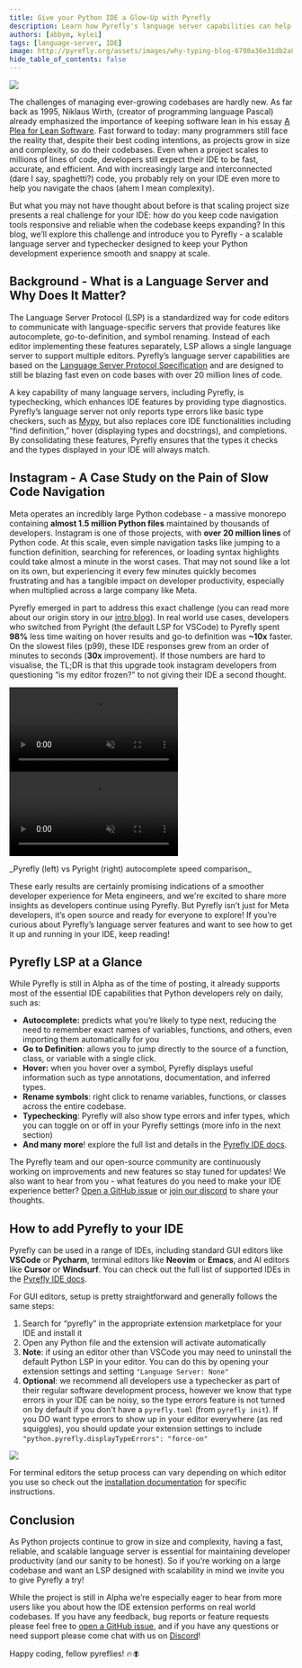 ```yaml
---
title: Give your Python IDE a Glow-Up with Pyrefly
description: Learn how Pyrefly's language server capabilities can help you navigate large Python codebases with ease.
authors: [abbym, kylei]
tags: [language-server, IDE]
image: http://pyrefly.org/assets/images/why-typing-blog-6798a36e31db2a87069bd3636c0c97c2.png
hide_table_of_contents: false
---
```


![](./blog_imgs/ide-blog-hero.svg)

The challenges of managing ever-growing codebases are hardly new. As far back as 1995, Niklaus Wirth, (creator of programming language Pascal) already emphasized the importance of keeping software lean in his essay [A Plea for Lean Software](https://l.facebook.com/l.php?u=https%3A%2F%2Fpeople.inf.ethz.ch%2Fwirth%2FArticles%2FLeanSoftware.pdf&h=AT2RMg0sKqoJzLiFe4OIBZRxVLklBs9SeIlBrZnHnaEVP2VVCAG8Z9vuiFo4kP_MoegKDrRBKhxV_0cuWBijok2KhvKG9nLhUm5USFJC2Nzlq8yhSOvWirfU_BnPIve4Ofo7c-emKgWgbBEI3w). Fast forward to today: many programmers still face the reality that, despite their best coding intentions, as projects grow in size and complexity, so do their codebases. Even when a project scales to millions of lines of code, developers still expect their IDE to be fast, accurate, and efficient. And with increasingly large and interconnected (dare I say, spaghetti?) code, you probably rely on your IDE even more to help you navigate the chaos (ahem I mean complexity).

<!-- truncate -->

But what you may not have thought about before is that scaling project size presents a real challenge for your IDE: how do you keep code navigation tools responsive and reliable when the codebase keeps expanding? In this blog, we’ll explore this challenge and introduce you to Pyrefly \- a scalable language server and typechecker designed to keep your Python development experience smooth and snappy at scale.

## **Background \- What is a Language Server and Why Does It Matter?**

The Language Server Protocol (LSP) is a standardized way for code editors to communicate with language-specific servers that provide features like autocomplete, go-to-definition, and symbol renaming. Instead of each editor implementing these features separately, LSP allows a single language server to support multiple editors. Pyrefly’s language server capabilities are based on the [Language Server Protocol Specification](https://microsoft.github.io/language-server-protocol/specifications/lsp/3.17/specification/) and are designed to still be blazing fast even on code bases with over 20 million lines of code.

A key capability of many language servers, including Pyrefly, is typechecking, which enhances IDE features by providing type diagnostics. Pyrefly’s language server not only reports type errors like basic type checkers, such as [Mypy](https://github.com/python/mypy), but also replaces core IDE functionalities including “find definition,” hover (displaying types and docstrings), and completions. By consolidating these features, Pyrefly ensures that the types it checks and the types displayed in your IDE will always match.

## **Instagram \- A Case Study on the Pain of Slow Code Navigation**

Meta operates an incredibly large Python codebase \- a massive monorepo containing **almost 1.5 million Python files** maintained by thousands of developers. Instagram is one of those projects, with **over** **20 million lines** of Python code. At this scale, even simple navigation tasks like jumping to a function definition, searching for references, or loading syntax highlights could take almost a minute in the worst cases. That may not sound like a lot on its own, but experiencing it every few minutes quickly becomes frustrating and has a tangible impact on developer productivity, especially when multiplied across a large company like Meta.

Pyrefly emerged in part to address this exact challenge (you can read more about our origin story in our [intro blog](https://pyrefly.org/blog/introducing-pyrefly/)). In real world use cases, developers who switched from Pyright (the default LSP for VSCode) to Pyrefly spent **98%** less time waiting on hover results and go-to definition was **\~10x** faster. On the slowest files (p99), these IDE responses grew from an order of minutes to seconds (**30x** improvement). If those numbers are hard to visualise, the TL;DR is that this upgrade took instagram developers from questioning “is my editor frozen?” to not giving their IDE a second thought.

<div style={{ display:'flex', flexDirection: 'row', maxWidth: '100%' }}>
  <video
    src="/videos/pyrefly-ide-comparison.mov"
    style={{maxWidth: '50%'}}
    muted
    loop
    autoPlay
    playsInline
    preload="metadata"
  ></video>
  <video
    src="/videos/pyright-ide-comparison.mov"
    style={{maxWidth: '50%'}}
    muted
    loop
    autoPlay
    playsInline
    preload="metadata"
  ></video>
</div>
<p style={{textAlign: 'center'}}>_Pyrefly (left) vs Pyright (right) autocomplete speed comparison_</p>

These early results are certainly promising indications of a smoother developer experience for Meta engineers, and we're excited to share more insights as developers continue using Pyrefly. But Pyrefly isn’t just for Meta developers, it’s open source and ready for everyone to explore\! If you’re curious about Pyrefly’s language server features and want to see how to get it up and running in your IDE, keep reading\!

## **Pyrefly LSP at a Glance**

While Pyrefly is still in Alpha as of the time of posting, it already supports most of the essential IDE capabilities that Python developers rely on daily, such as:

- **Autocomplete:** predicts what you’re likely to type next, reducing the need to remember exact names of variables, functions, and others, even importing them automatically for you
- **Go to Definition**: allows you to jump directly to the source of a function, class, or variable with a single click.
- **Hover:** when you hover over a symbol, Pyrefly displays useful information such as type annotations, documentation, and inferred types.
- **Rename symbols**: right click to rename variables, functions, or classes across the entire codebase.
- **Typechecking**: Pyrefly will also show type errors and infer types, which you can toggle on or off in your Pyrefly settings (more info in the next section)
- **And many more**\! explore the full list and details in the [Pyrefly IDE docs](https://pyrefly.org/en/docs/IDE/).

The Pyrefly team and our open-source community are continuously working on improvements and new features so stay tuned for updates\! We also want to hear from you \- what features do you need to make your IDE experience better? [Open a GitHub issue](https://github.com/facebook/pyrefly/issues) or [join our discord](https://discord.gg/Cf7mFQtW7W) to share your thoughts.

## **How to add Pyrefly to your IDE**

Pyrefly can be used in a range of IDEs, including standard GUI editors like **VSCode** or **Pycharm**, terminal editors like **Neovim** or **Emacs**, and AI editors like **Cursor** or **Windsurf**. You can check out the full list of supported IDEs in the [Pyrefly IDE docs](https://pyrefly.org/en/docs/IDE/).

For GUI editors, setup is pretty straightforward and generally follows the same steps:

1. Search for “pyrefly” in the appropriate extension marketplace for your IDE and install it
2. Open any Python file and the extension will activate automatically
3. **Note**: if using an editor other than VSCode you may need to uninstall the default Python LSP in your editor. You can do this by opening your extension settings and setting `"Language Server: None"`
4. **Optional**: we recommend all developers use a typechecker as part of their regular software development process, however we know that type errors in your IDE can be noisy, so the type errors feature is not turned on by default if you don't have a `pyrefly.toml` (from `pyrefly init`). If you DO want type errors to show up in your editor everywhere (as red squiggles), you should update your extension settings to include `"python.pyrefly.displayTypeErrors": "force-on"`

![](./blog_imgs/ide-settings.png)

For terminal editors the setup process can vary depending on which editor you use so check out the [installation documentation](https://pyrefly.org/en/docs/IDE/#other-editors) for specific instructions.

## **Conclusion**

As Python projects continue to grow in size and complexity, having a fast, reliable, and scalable language server is essential for maintaining developer productivity (and our sanity to be honest). So if you’re working on a large codebase and want an LSP designed with scalability in mind we invite you to give Pyrefly a try\!

While the project is still in Alpha we’re especially eager to hear from more users like you about how the IDE extension performs on real world codebases. If you have any feedback, bug reports or feature requests please feel free to [open a GitHub issue](https://github.com/facebook/pyrefly/issues), and if you have any questions or need support please come chat with us on [Discord](https://discord.com/invite/Cf7mFQtW7W)!

Happy coding, fellow pyreflies\! 🔥🪰

